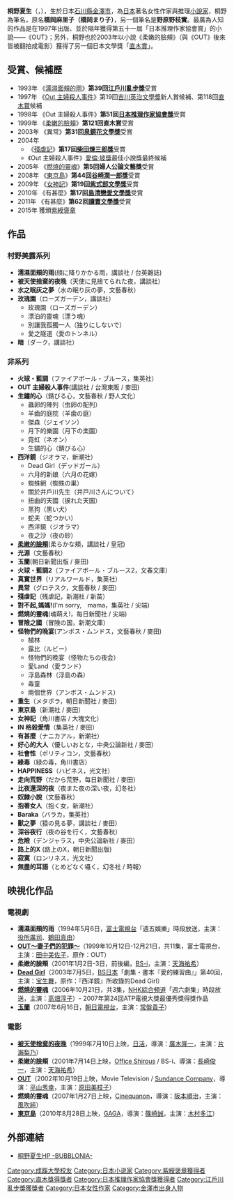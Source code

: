 {{Blpunsourced|time=2020-02-16T03:34:29+00:00}}
{{Infobox writer
| name          = 桐野夏生
| image         = 
| caption       = 桐野夏生
| birth_date    = {{bd|1951年|10月7日}}
| birth_place   = [[日本|日本]][[石川縣|石川縣]][[金澤市|金澤市]]
| death_date    = 
| death_place   = 
| occupation    = 作家
| genre         = 小說
| notable_works = 
| awards        = 『愛のゆくえ』（1984年）<br />[[江戶川亂步獎|江戶川亂步獎]]（1993年）<br />[[日本推理作家協會獎|日本推理作家協會獎]]（1998年）<br />[[直木三十五獎|直木三十五獎]]（1999年）<br />[[泉鏡花文學獎|泉鏡花文學獎]]（2003年）<br />[[柴田煉三郎獎|柴田煉三郎獎]]（2004年）<br />[[婦人公論文藝獎|婦人公論文藝獎]]（2005年）<br />[[谷崎潤一郎獎|谷崎潤一郎獎]]（2008年）<br />[[紫式部文學獎|紫式部文學獎]]（2009年）<br />[[島清戀愛文學獎|島清戀愛文學獎]]（2010年）<br />[[讀賣文學獎|讀賣文學獎]]（2011年）<br />[[紫綬褒章|紫綬褒章]]（2015年）
}}
{{Japanese|japanese=桐野　夏生|kana=きりの なつお|romaji=Kirino Natsuo}}

'''桐野夏生'''（{{lang-ja|きりの なつお}}，{{bd|1951年|10月7日}}），生於日本[[石川縣|石川縣]][[金澤市|金澤市]]，為[[日本|日本]]著名女性作家與推理[[小說家|小說家]]，桐野為筆名，原名'''橋岡麻里子（橋岡まり子）'''，另一個筆名是'''野原野枝實'''。最廣為人知的作品是在1997年出版、並於隔年獲得第五十一屆「日本推理作家協會賞」的小說——《OUT》；另外，桐野也於2003年以小說《柔嫩的臉頰》（與《OUT》後來皆被翻拍成電影）獲得了另一個日本文學獎「[[直木賞|直木賞]]」。

== 受賞、候補歷 ==
* 1993年 《[[濡濕面頰的雨|濡濕面頰的雨]]》'''第39回[[江戶川亂步獎|江戶川亂步獎]]'''受賞
* 1997年 《[[Out_主婦殺人事件|Out 主婦殺人事件]]》第19回[[吉川英治文學獎|吉川英治文學獎]]新人賞候補、第118回[[直木賞|直木賞]]候補
* 1998年 《Out 主婦殺人事件》'''第51回[[日本推理作家協會獎|日本推理作家協會獎]]'''受賞
* 1999年 《[[柔嫩的臉頰|柔嫩的臉頰]]》'''第121回直木賞'''受賞
* 2003年 《異常》'''第31回[[泉鏡花文學獎|泉鏡花文學獎]]'''受賞
* 2004年 
** 《[[殘虐記|殘虐記]]》'''第17回[[柴田煉三郎獎|柴田煉三郎獎]]'''受賞
** 《Out 主婦殺人事件》[[愛倫·坡獎|愛倫·坡獎]]最佳小說獎最終候補
* 2005年 《[[燃燒的靈魂|燃燒的靈魂]]》'''第5回婦人公論文藝獎'''受賞
* 2008年 《[[東京島|東京島]]》'''第44回[[谷崎潤一郎獎|谷崎潤一郎獎]]'''受賞
* 2009年 《[[女神記|女神記]]》'''第19回[[紫式部文學獎|紫式部文學獎]]'''受賞
* 2010年 《有甚麼》'''第17回[[島清戀愛文學獎|島清戀愛文學獎]]'''受賞
* 2011年 《有甚麼》'''第62回[[讀賣文學獎|讀賣文學獎]]'''受賞
* 2015年  獲頒[[紫綬褒章|紫綬褒章]]

== 作品 ==
=== 村野美露系列 ===
* '''濡濕面頰的雨'''(顔に降りかかる雨，講談社 / 台英雜誌)
* '''被天使捨棄的夜晚'''（天使に見捨てられた夜，講談社）
* '''水之眠灰之夢'''（水の眠り灰の夢，文藝春秋）
* '''玫瑰園'''（ローズガーデン，講談社）
** 玫瑰園（ローズガーデン）
** 漂泊的靈魂（漂う魂）
** 別讓我孤獨一人（独りにしないで）
** 愛之隧道（愛のトンネル）
* '''暗'''（ダーク，講談社）

=== 非系列 ===
* '''火球・藍調'''（ファイアボール・ブルース，集英社）
* '''OUT 主婦殺人事件'''(講談社 / 台灣東販 / 麥田)
* '''生鏽的心'''（錆びる心，文藝春秋 / 野人文化）
** 蟲卵的陣列（虫卵の配列）
** 羊齒的庭院（羊歯の庭）
** 傑森（ジェイソン）
** 月下的樂園（月下の楽園）
** 霓虹（ネオン）
** 生鏽的心（錆びる心）
* '''西洋鏡'''（ジオラマ，新潮社）
** Dead Girl（デッドガール）
** 六月的新娘（六月の花嫁）
** 蜘蛛網（蜘蛛の巣）
** 關於井戶川先生（井戸川さんについて）
** 扭曲的天國（捩れた天国）
** 黑狗（黒い犬）
** 蛇夫（蛇つかい）
** 西洋鏡（ジオラマ）
** 夜之沙（夜の砂）
* '''[[柔嫩的臉頰|柔嫩的臉頰]]'''(柔らかな頬，講談社 / 皇冠)
* '''光源'''（文藝春秋）
* '''玉蘭'''(朝日新聞出版 / 麥田)
* '''火球・藍調2'''（ファイアボール・ブルース2，文春文庫）
* '''真實世界'''（リアルワールド，集英社）
* '''異常'''（グロテスク，文藝春秋 / 麥田）
* '''殘虐記'''（残虐記，新潮社 / 新苗）
* '''對不起,媽媽!'''(I'm sorry,　mama，集英社 / 尖端)
* '''燃燒的靈魂'''(魂萌え!，每日新聞社 / 尖端)
* '''冒險之國'''（冒険の国，新潮文庫）
* '''怪物們的晚宴'''(アンボス・ムンドス，文藝春秋 / 麥田)
** 植林
** 露比（ルビー）
** 怪物們的晚宴（怪物たちの夜会）
** 愛Land（愛ランド）
** 浮島森林（浮島の森）
** 毒童
** 兩個世界（アンボス・ムンドス）
* '''重生'''（メタボラ，朝日新聞社 / 麥田）
* '''東京島'''（新潮社 / 麥田）
* '''女神記'''（角川書店 / 大塊文化）
* '''IN 格殺愛情'''（集英社 / 麥田）
* '''有甚麼'''（ナニカアル，新潮社）
* '''好心的大人'''（優しいおとな，中央公論新社 / 麥田）
* '''社會性'''（ポリティコン，文藝春秋）
* '''綠毒'''（緑の毒，角川書店）
* '''HAPPINESS'''（ハピネス，光文社）
* '''走向荒野'''（だから荒野，每日新聞社 / 麥田）
* '''比夜還深的夜'''（夜また夜の深い夜，幻冬社）
* '''奴隸小說'''（文藝春秋）
* '''抱著女人'''（抱く女，新潮社）
* '''Baraka'''（バラカ，集英社）
* '''獸之夢'''（猿の見る夢，講談社 / 麥田）
* '''深谷夜行'''（夜の谷を行く，文藝春秋）
* '''危險'''（デンジャラス，中央公論新社 / 麥田）
* '''路上的X''' (路上のX，朝日新聞出版)
* '''寂寞'''（ロンリネス，光文社）
* '''無盡的耳語'''（とめどなく囁く，幻冬社 / 時報）

== 映視化作品 ==
=== 電視劇 ===
* '''濡濕面頰的雨'''（1994年5月6日，[[富士電視台|富士電視台]]「週五娛樂」時段放送，主演：[[役所廣司|役所廣司]]、[[鶴田真由|鶴田真由]]）
* '''[[OUT〜妻子們的犯罪〜|OUT〜妻子們的犯罪〜]]'''（1999年10月12日-12月21日，共11集，富士電視台，主演：[[田中美佐子|田中美佐子]]，原作：OUT）
* '''柔嫩的臉頰'''（2001年1月2日-3日，前後編，[[BS-i|BS-i]]，主演：[[天海祐希|天海祐希]]）
* '''[[Dead_Girl|Dead Girl]]'''（2003年7月5日，[[BS日本|BS日本]]「劇集・書本『愛的練習曲』」第40回，主演：[[宝生舞|宝生舞]]，原作：『西洋鏡』所收錄的Dead Girl）
* '''[[燃燒的靈魂|燃燒的靈魂]]'''（2006年10月21日，共3集，[[NHK綜合頻道|NHK綜合頻道]]「週六劇集」時段放送，主演：[[高畑淳子|高畑淳子]]）- 2007年第24回ATP電視大獎最優秀獎得獎作品
* '''[[玉蘭|玉蘭]]'''（2007年6月16日，[[朝日電視台|朝日電視台]]，主演：[[常盤貴子|常盤貴子]]）

=== 電影 ===
* '''[[被天使捨棄的夜晚|被天使捨棄的夜晚]]'''（1999年7月10日上映，[[日活|日活]]，導演：[[廣木隆一|廣木隆一]]，主演：[[片瀨梨乃|片瀨梨乃]]）
* '''柔嫩的臉頰'''（2001年7月14日上映，[[Office_Shirous|Office Shirous]] / BS-i、導演：[[長崎俊一|長崎俊一]]，主演：[[天海祐希|天海祐希]]）
* '''[[OUT|OUT]]'''（2002年10月19日上映，Movie Television / [[Sundance_Company|Sundance Company]]，導演：[[平山秀幸|平山秀幸]]，主演：[[原田美枝子|原田美枝子]]）
* '''燃燒的靈魂'''（2007年1月27日上映，[[Cinequanon|Cinequanon]]，導演：[[阪本順治|阪本順治]]，主演：[[風吹純|風吹純]]）
* '''[[東京島|東京島]]'''（2010年8月28日上映，[[GAGA|GAGA]]，導演：[[篠崎誠|篠崎誠]]，主演：[[木村多江|木村多江]]）

== 外部連結 ==
*[http://www.kirino-natsuo.com/ 桐野夏生HP -BUBBLONIA-] {{Wayback|url=http://www.kirino-natsuo.com/ |date=20060824211842 }}

{{Authority control}}
{{DEFAULTSORT:Kirino, Natsuo}}

[[Category:成蹊大學校友|Category:成蹊大學校友]]
[[Category:日本小说家|Category:日本小说家]]
[[Category:紫綬褒章獲得者|Category:紫綬褒章獲得者]]
[[Category:直木獎得獎者|Category:直木獎得獎者]]
[[Category:日本推理作家協會獎獲得者|Category:日本推理作家協會獎獲得者]]
[[Category:江戶川亂步獎獲獎者|Category:江戶川亂步獎獲獎者]]
[[Category:日本女性作家|Category:日本女性作家]]
[[Category:金澤市出身人物|Category:金澤市出身人物]]